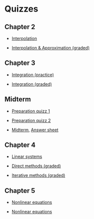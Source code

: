 # Quizzes

## Chapter 2

- [Interpolation](quizzes/build/interpolation.pdf)

- [Interpolation & Approximation (graded)](quizzes/build/interpolation_graded.pdf)


## Chapter 3

- [Integration (practice)](quizzes/build/integration.pdf)

- [Integration (graded)](quizzes/build/integration_graded.pdf)


## Midterm

- [Preparation quizz 1](quizzes/build/midterm_1.pdf)

- [Preparation quizz 2](quizzes/build/midterm_2.pdf)

- [Midterm](quizzes/build/midterm.pdf), [Answer sheet](quizzes/midterm.ipynb)

## Chapter 4

- [Linear systems](quizzes/build/linear.pdf)

- [Direct methods (graded)](quizzes/build/linear_graded.pdf)

- [Iterative methods (graded)](quizzes/build/iterative_graded.pdf)

## Chapter 5

- [Nonlinear equations](quizzes/build/nonlinear.pdf)

- [Nonlinear equations](quizzes/build/nonlinear_2.pdf)

